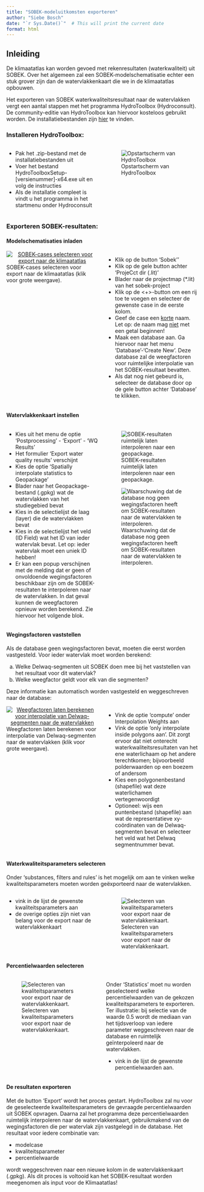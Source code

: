 ```yaml
---
title: "SOBEK-modeluitkomsten exporteren"
author: "Siebe Bosch"
date: "`r Sys.Date()`"  # This will print the current date
format: html
---
```


## Inleiding

De klimaatatlas kan worden gevoed met rekenresultaten (waterkwaliteit) uit SOBEK. 
Over het algemeen zal een SOBEK-modelschematisatie echter een stuk grover zijn dan de watervlakkenkaart die we in de klimaatatlas opbouwen.

Het exporteren van SOBEK waterkwaliteitsresultaat naar de watervlakken vergt een aantal stappen met het programma HydroToolbox (Hydroconsult). De community-editie van HydroToolbox kan hiervoor kosteloos gebruikt worden. De installatiebestanden zijn [hier](https://www.dropbox.com/scl/fi/qwtxbp9ljbjrnwl0qqp63/HydroToolboxSetup-v2.9.9.7-x64.zip?rlkey=hrp5a9w4nbfjgsrm3zy8uqa3z&dl=0) te vinden. 

### Installeren HydroToolbox:


::: {.columns}
::: {.column width="50%"}
* Pak het .zip-bestand met de installatiebestanden uit
* Voer het bestand HydroToolboxSetup-[versienummer]-x64.exe uit en volg de instructies
* Als de installatie compleet is vindt u het programma in het startmenu onder Hydroconsult

:::
::: {.column width="50%"}
![Opstartscherm van HydroToolbox](img/frm_hydrotoolbox.png)
:::
:::

### Exporteren SOBEK-resultaten:

#### Modelschematisaties inladen
::: {.columns}
::: {.column width="50%"}
<a href="img/frm_sobek_cases.png" target="_blank" style="display: block; text-align: center;">
  <img src="img/frm_sobek_cases.png" alt="SOBEK-cases selecteren voor export naar de klimaatatlas" style="max-width: 100%; height: auto;">
</a>
<figcaption>SOBEK-cases selecteren voor export naar de klimaatatlas (klik voor grote weergave).</figcaption>
:::
::: {.column width="50%"}
* Klik op de button 'Sobek''
* Klik op de gele button achter 'ProjeCct dir (.lit)'
* Blader naar de projectmap (*.lit) van het sobek-project
* Klik op de <+>-button om een rij toe te voegen en selecteer de gewenste case in de eerste kolom.
* Geef de case een <u>korte</u> naam. Let op: de naam mag <u>niet</u> met een getal beginnen!  
* Maak een database aan. Ga hiervoor naar het menu 'Database'-'Create New'. Deze database zal de weegfactoren voor ruimtelijke interpolatie van het SOBEK-resultaat bevatten.
* Als dat nog niet gebeurd is, selecteer de database door op de gele button achter 'Database' te klikken.
:::
:::


#### Watervlakkenkaart instellen
::: {.columns}
::: {.column width="50%"}
* Kies uit het menu de optie 'Postprocessing' - 'Export' - 'WQ Results'
* Het formulier 'Export water quality results' verschijnt
* Kies de optie 'Spatially interpolate statistics to Geopackage'
* Blader naar het Geopackage-bestand (.gpkg) wat de watervlakken van het studiegebied bevat
* Kies in de selectielijst de laag (layer) die de watervlakken bevat
* Kies in de selectielijst het veld (ID Field) wat het ID van ieder watervlak bevat. Let op: ieder watervlak moet een uniek ID hebben!
* Er kan een popup verschijnen met de melding dat er geen of onvoldoende wegingsfactoren beschikbaar zijn om de SOBEK-resultaten te interpoleren naar de watervlakken. In dat geval kunnen de weegfactoren opnieuw worden berekend. Zie hiervoor het volgende blok.
:::
::: {.column width="50%"}
![SOBEK-resultaten ruimtelijk laten interpoleren naar een geopackage.](img/frm_geopackage.png)

![Waarschuwing dat de database nog geen wegingsfactoren heeft om SOBEK-resultaten naar de watervlakken te interpoleren.](img/msg_insufficient_weights.png)
:::
:::


#### Wegingsfactoren vaststellen

Als de database geen wegingsfactoren bevat, moeten die eerst worden vastgesteld. Voor ieder watervlak moet worden berekend:

<ol type="a">
  <li>Welke Delwaq-segmenten uit SOBEK doen mee bij het vaststellen van het resultaat voor dit watervlak?</li>
  <li>Welke weegfactor geldt voor elk van die segmenten?</li>
</ol>

Deze informatie kan automatisch worden vastgesteld en weggeschreven naar de database:

::: {.columns}
::: {.column width="50%"}
<a href="img/frm_interpolation.png" target="_blank" style="display: block; text-align: center;">
  <img src="img/frm_interpolation.png" alt="Weegfactoren laten berekenen voor interpolatie van Delwaq-segmenten naar de watervlakken" style="max-width: 100%; height: auto;">
</a>
<figcaption>Weegfactoren laten berekenen voor interpolatie van Delwaq-segmenten naar de watervlakken (klik voor grote weergave).</figcaption>
:::
::: {.column width="50%"}
* Vink de optie 'compute' onder Interpolation Weights aan
* Vink de optie 'only interpolate inside polygons aan'. Dit zorgt ervoor dat niet onterecht waterkwaliteitsresultaten van het ene waterlichaam op het andere terechtkomen; bijvoorbeeld polderwaarden op een boezem of andersom
* Kies een polygonenbestand (shapefile) wat deze waterlichamen vertegenwoordigt
* Optioneel: wijs een puntenbestand (shapefile) aan wat de representatieve xy-coördinaten van de Delwaq-segmenten bevat en selecteer het veld wat het Delwaq segmentnummer bevat.
:::
:::


#### Waterkwaliteitsparameters selecteren

Onder 'substances, filters and rules' is het mogelijk om aan te vinken welke kwaliteitsparameters moeten worden geëxporteerd naar de watervlakken.

::: {.columns}
::: {.column width="50%"}
* vink in de lijst de gewenste kwaliteitsparameters aan
* de overige opties zijn niet van belang voor de export naar de watervlakkenkaart
:::
::: {.column width="50%"}
![Selecteren van kwaliteitsparameters voor export naar de watervlakkenkaart.](img/frm_substances.png)
:::
:::

#### Percentielwaarden selecteren

::: {.columns}
::: {.column width="50%"}
![Selecteren van kwaliteitsparameters voor export naar de watervlakkenkaart.](img/frm_percentiles.png)
:::
::: {.column width="50%"}
Onder 'Statistics' moet nu worden geselecteerd welke percentielwaarden van de gekozen kwaliteitsparameters te exporteren. Ter illustratie: bij selectie van de waarde 0.5 wordt de mediaan van het tijdsverloop van iedere parameter weggeschreven naar de database en ruimtelijk geïnterpoleerd naar de watervlakken. 

* vink in de lijst de gewenste percentielwaarden aan.
:::
:::

#### De resultaten exporteren

Met de button 'Export' wordt het proces gestart. HydroToolbox zal nu voor de geselecteerde kwaliteitesparameters de gevraagde percentielwaarden uit SOBEK opvragen. Daarna zal het programma deze percentielwaarden ruimtelijk interpoleren naar de watervlakkenkaart, gebruikmakend van de wegingsfactoren die per watervlak zijn vastgelegd in de database. Het resultaat voor iedere combinatie van:

* modelcase
* kwaliteitsparameter
* percentielwaarde

wordt weggeschreven naar een nieuwe kolom in de watervlakkenkaart (.gpkg).
Als dit proces is voltooid kan het SOBEK-resultaat worden meegenomen als input voor de Klimaatatlas!

